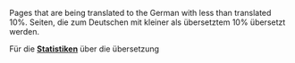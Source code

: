 

Pages that are being translated to the German with less than translated 10%.
Seiten, die zum Deutschen mit kleiner als übersetztem 10% übersetzt werden.

Für die '''[[:Category:en/Other languages|Statistiken]]''' über die übersetzung